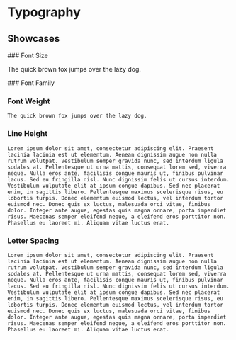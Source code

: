 
# Typography

## Showcases

<div>
  ### Font Size
    <p style={{fontSize: '10px', color: tokens["Core"].colors.primary.goat.value}}>The quick brown fox jumps over the lazy dog.</p>
  ### Font Family


  ### Font Weight
    The quick brown fox jumps over the lazy dog.

  ### Line Height
    Lorem ipsum dolor sit amet, consectetur adipiscing elit. Praesent lacinia lacinia est ut elementum. Aenean dignissim augue non nulla rutrum volutpat. Vestibulum semper gravida nunc, sed interdum ligula sodales at. Pellentesque ut urna mattis, consequat lorem sed, viverra neque. Nulla eros ante, facilisis congue mauris ut, finibus pulvinar lacus. Sed eu fringilla nisl. Nunc dignissim felis ut cursus interdum. Vestibulum vulputate elit at ipsum congue dapibus. Sed nec placerat enim, in sagittis libero. Pellentesque maximus scelerisque risus, eu lobortis turpis. Donec elementum euismod lectus, vel interdum tortor euismod nec. Donec quis ex luctus, malesuada orci vitae, finibus dolor. Integer ante augue, egestas quis magna ornare, porta imperdiet risus. Maecenas semper eleifend neque, a eleifend eros porttitor non. Phasellus eu laoreet mi. Aliquam vitae luctus erat.

  ### Letter Spacing
    Lorem ipsum dolor sit amet, consectetur adipiscing elit. Praesent lacinia lacinia est ut elementum. Aenean dignissim augue non nulla rutrum volutpat. Vestibulum semper gravida nunc, sed interdum ligula sodales at. Pellentesque ut urna mattis, consequat lorem sed, viverra neque. Nulla eros ante, facilisis congue mauris ut, finibus pulvinar lacus. Sed eu fringilla nisl. Nunc dignissim felis ut cursus interdum. Vestibulum vulputate elit at ipsum congue dapibus. Sed nec placerat enim, in sagittis libero. Pellentesque maximus scelerisque risus, eu lobortis turpis. Donec elementum euismod lectus, vel interdum tortor euismod nec. Donec quis ex luctus, malesuada orci vitae, finibus dolor. Integer ante augue, egestas quis magna ornare, porta imperdiet risus. Maecenas semper eleifend neque, a eleifend eros porttitor non. Phasellus eu laoreet mi. Aliquam vitae luctus erat.
</div>
